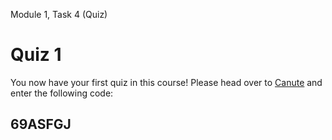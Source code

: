 Module 1, Task 4 (Quiz)

# Quiz 1

You now have your first quiz in this course! Please head over to [Canute](canute.vercel.app) and enter the following code:

## 69ASFGJ
